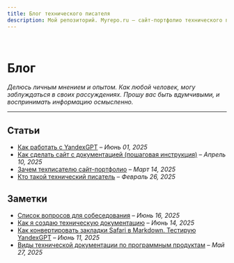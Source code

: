 ```yaml
---
title: Блог технического писателя
description: Мой репозиторий. Myrepo.ru – сайт-портфолио технического писателя
---
```


<br />

# Блог

*Делюсь личным мнением и опытом. Как любой человек, могу заблуждаться в своих рассуждениях. Прошу вас быть вдумчивыми, и воспринимать информацию осмысленно.*

---

## Статьи

- [Как работать с YandexGPT](../blog/kak-rabotat-s-yandex-gpt.mdx) – *Июнь 01, 2025*
- [Как сделать сайт с документацией (пошаговая инструкция)](../blog/kak-sdelat-sayt-s-tekhnicheskoy-dokumentatsiyey.mdx) – *Апрель 10, 2025*
- [Зачем техписателю сайт-портфолио](./blog/zachem-tekhpisatelyu-sayt-portfolio.mdx) – *Март 14, 2025*
- [Кто такой технический писатель](./blog/kto-takoy-tekhnicheskiy-pisatel.mdx) – *Февраль 26, 2025*

## Заметки

- [Список вопросов для собеседования](../blog/interview-questions-list.mdx) – *Июнь 16, 2025*
- [Как я создаю техническую документацию](../blog/how-i-create-technical-documentation.mdx) – *Июнь 14, 2025*
- [Как конвертировать закладки Safari в Markdown. Тестирую YandexGPT](../blog/how-convert-safari-bookmarks-to-markdown.mdx) – *Июнь 11, 2025*
- [Виды технической документации по программным продуктам](../blog/tekhnicheskaya-dokumentatsiya-kakoy-ona-byvayet.mdx) – *Май 27, 2025*
